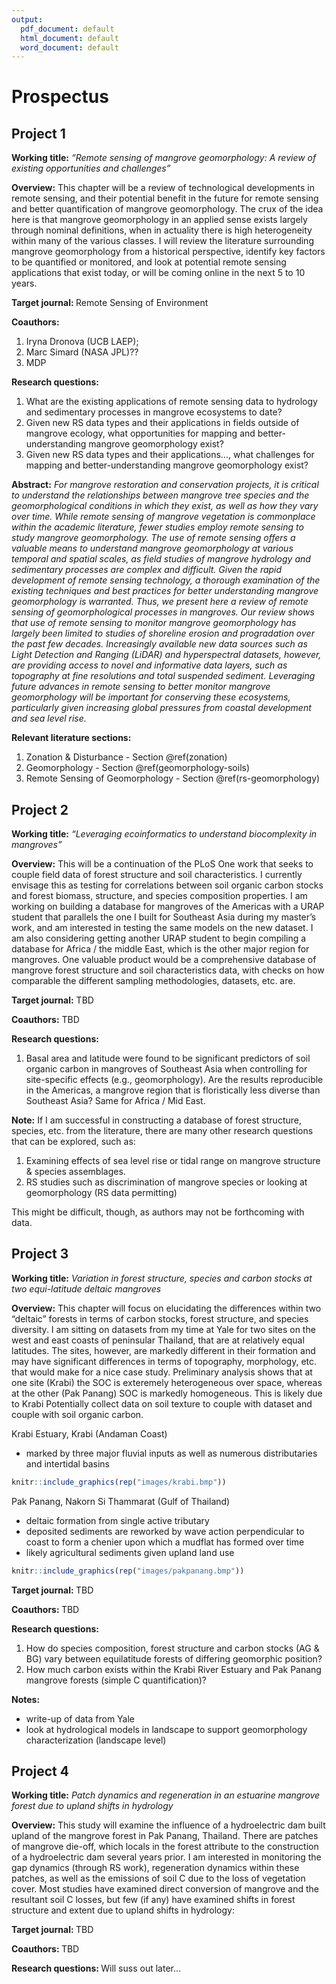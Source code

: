 ```yaml
---
output:
  pdf_document: default
  html_document: default
  word_document: default
---
```

# Prospectus

## Project 1

**Working title:** *"Remote sensing of mangrove geomorphology: A review of existing opportunities and challenges"*

**Overview:** This chapter will be a review of technological developments in remote sensing, and their potential benefit in the future for remote sensing and better quantification of mangrove geomorphology. The crux of the idea here is that mangrove geomorphology in an applied sense exists largely through nominal definitions, when in actuality there is high heterogeneity within many of the various classes. I will review the literature surrounding mangrove geomorphology from a historical perspective, identify key factors to be quantified or monitored, and look at potential remote sensing applications that exist today, or will be coming online in the next 5 to 10 years. 

**Target journal: ** Remote Sensing of Environment

**Coauthors: **

  1. Iryna Dronova (UCB LAEP); 
  2. Marc Simard (NASA JPL)??
  3. MDP

**Research questions: **

  1. What are the existing applications of remote sensing data to hydrology and sedimentary processes in mangrove ecosystems to date?
  2. Given new RS data types and their applications in fields outside of mangrove ecology, what opportunities for mapping and better-understanding mangrove geomorphology exist?
  3. Given new RS data types and their applications..., what challenges for mapping and better-understanding mangrove geomorphology exist?

**Abstract:** *For mangrove restoration and conservation projects, it is critical to understand the relationships between mangrove tree species and the geomorphological conditions in which they exist, as well as how they vary over time. While remote sensing of mangrove vegetation is commonplace within the academic literature, fewer studies employ remote sensing to study mangrove geomorphology. The use of remote sensing offers a valuable means to understand mangrove geomorphology at various temporal and spatial scales, as field studies of mangrove hydrology and sedimentary processes are complex and difficult. Given the rapid development of remote sensing technology, a thorough examination of the existing techniques and best practices for better understanding mangrove geomorphology is warranted. Thus, we present here a review of remote sensing of geomorphological processes in mangroves. Our review shows that use of remote sensing to monitor mangrove geomorphology has largely been limited to studies of shoreline erosion and progradation over the past few decades. Increasingly available new data sources such as Light Detection and Ranging (LiDAR) and hyperspectral datasets, however, are providing access to novel and informative data layers, such as topography at fine resolutions and total suspended sediment. Leveraging future advances in remote sensing to better monitor mangrove geomorphology will be important for conserving these ecosystems, particularly given increasing global pressures from coastal development and sea level rise.*

**Relevant literature sections:**

  1. Zonation & Disturbance - Section \@ref(zonation)
  2. Geomorphology - Section \@ref(geomorphology-soils)
  3. Remote Sensing of Geomorphology - Section \@ref(rs-geomorphology)


## Project 2

**Working title:** *"Leveraging ecoinformatics to understand biocomplexity in mangroves"* 

**Overview:** This will be a continuation of the PLoS One work that seeks to couple field data of forest structure and soil characteristics. I currently envisage this as testing for correlations between soil organic carbon stocks and forest biomass, structure, and species composition properties. I am working on building a database for mangroves of the Americas with a URAP student that parallels the one I built for Southeast Asia during my master's work, and am interested in testing the same models on the new dataset. I am also considering getting another URAP student to begin compiling a database for Africa / the middle East, which is the other major region for mangroves. One valuable product would be a comprehensive database of mangrove forest structure and soil characteristics data, with checks on how comparable the different sampling methodologies, datasets, etc. are.

**Target journal:** TBD

**Coauthors:** TBD

**Research questions:**

  1. Basal area and latitude were found to be significant predictors of soil organic carbon in mangroves of Southeast Asia when controlling for site-specific effects (e.g., geomorphology). Are the results reproducible in the Americas, a mangrove region that is floristically less diverse than Southeast Asia? Same for Africa / Mid East.

**Note:** If I am successful in constructing a database of forest structure, species, etc. from the literature, there are many other research questions that can be explored, such as:

  1. Examining effects of sea level rise or tidal range on mangrove structure & species assemblages.
  2. RS studies such as discrimination of mangrove species or looking at geomorphology (RS data permitting)
  
This might be difficult, though, as authors may not be forthcoming with data.



## Project 3

**Working title:** *Variation in forest structure, species and carbon stocks at two equi-latitude deltaic mangroves*

**Overview:** This chapter will focus on elucidating the differences within two “deltaic” forests in terms of carbon stocks, forest structure, and species diversity. I am sitting on datasets from my time at Yale for two sites on the west and east coasts of peninsular Thailand, that are at relatively equal latitudes. The sites, however, are markedly different in their formation and may have significant differences in terms of topography, morphology, etc. that would make for a nice case study. Preliminary analysis shows that at one site (Krabi) the SOC is exteremely heterogeneous over space, whereas at the other (Pak Panang) SOC is markedly homogeneous. This is likely due to Krabi  Potentially collect data on soil texture to couple with dataset and couple with soil organic carbon.

Krabi Estuary, Krabi (Andaman Coast)

  - marked by three major fluvial inputs as well as numerous distributaries and intertidal basins
  
```r
knitr::include_graphics(rep("images/krabi.bmp"))
```

Pak Panang, Nakorn Si Thammarat (Gulf of Thailand)

  - deltaic formation from single active tributary
  - deposited sediments are reworked by wave action perpendicular to coast to form a chenier upon which a mudflat has formed over time
  - likely agricultural sediments given upland land use

```r
knitr::include_graphics(rep("images/pakpanang.bmp"))
```


**Target journal: ** TBD

**Coauthors: ** TBD

**Research questions: **

  1. How do species composition, forest structure and carbon stocks (AG & BG) vary between equilatitude forests of differing geomorphic position?
  2. How much carbon exists within the Krabi River Estuary and Pak Panang mangrove forests (simple C quantification)?

**Notes: ** 

  - write-up of data from Yale
  - look at hydrological models in landscape to support geomorphology characterization (landscape level)


## Project 4

**Working title:** *Patch dynamics and regeneration in an estuarine mangrove forest due to upland shifts in hydrology*

**Overview:** This study will examine the influence of a hydroelectric dam built upland of the mangrove forest in Pak Panang, Thailand. There are patches of mangrove die-off, which locals in the forest attribute to the construction of a hydroelectric dam several years prior. I am interested in monitoring the gap dynamics (through RS work), regeneration dynamics within these patches, as well as the emissions of soil C due to the loss of vegetation cover. Most studies have examined direct conversion of mangrove and the resultant soil C losses, but few (if any) have examined shifts in forest structure and extent due to upland shifts in hydrology:

**Target journal: ** TBD

**Coauthors: ** TBD

**Research questions: ** Will suss out later...
